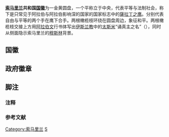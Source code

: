 {{noteTA
|T=zh-cn:索马里兰国徽; zh-tw:索馬利蘭國徽; zh-hk:索馬里蘭國徽;
|G1=Country
}}
{{Infobox coat of arms
|name             = 索馬里蘭共和國国徽
|image            = Emblem of Somaliland.svg
|image_width      = 250
|middle           = Seal of the President of the Republic of Somaliland.svg
|middle_width     = 250
|middle_caption   = [[索马里兰总统|索马里兰总统]]徽章
|lesser           =  Eagle of Emblem of Somaliland.svg
|lesser_width     = 200
|lesser_caption   = 小国徽
|armiger          = {{flag|索马里兰}}
|year_adopted     = 1996年10月6日
|crest            = 
|torse            = 
|shield           = 现行[[索馬里蘭共和國|索馬里蘭共和國]]的[[国徽|国徽]]
|supporters       = 国徽为一金黄圆盘，一个平称立于中央，代表平等与法制社会，称下是只常见于阿拉伯与阿拉伯影响深的国家的国家标志中的[[薩拉丁之鹰|薩拉丁之鹰]]。
|compartment      = 
|motto            = 分别代表自由与平等的两个手在鹰下合手。两根橄榄枝环绕在圆盘周边，象征和平。两根橄榄枝交接上方用[[阿拉伯语|阿拉伯文]]行书体写出[[伊斯兰教|伊斯兰教]]中的[[太斯米|太斯米]]“诵真主之名”（{{rtl-lang|ar|بسم الله الرحمن الرحيم}}），同时从侧面隐示索马里兰的[[穆斯林|穆斯林]]背景。

|orders           = 
|other_elements   = 
|earlier_versions = 
|use              = 
}}
'''[[索马里兰|索马里兰]]共和国[[国徽|国徽]]'''为一金黄圆盘，一个平称立于中央，代表平等与法制社会，称下是只常见于阿拉伯与阿拉伯影响深的国家的国家标志中的[[薩拉丁之鹰|薩拉丁之鹰]]。分别代表自由与平等的两个手在鹰下合手。两根橄榄枝环绕在圆盘周边，象征和平。两根橄榄枝交接上方用[[阿拉伯语|阿拉伯文]]行书体写出[[伊斯兰教|伊斯兰教]]中的[[太斯米|太斯米]]“诵真主之名”（{{rtl-lang|ar|بسم الله الرحمن الرحيم}}），同时从侧面隐示索马里兰的[[穆斯林|穆斯林]]背景。

== 国徽 ==
{{Gallery
|Image:Badge of British Somaliland (1903–1950).svg|[[英属索马里兰|英属索马里兰]]<br>（1903-1950）
|Image:Badge of British Somaliland (1950–1952).svg|[[英属索马里兰|英属索马里兰]]<br>(1950-1952)
|Image:Coat of arms of Somalia.svg|[[索马里共和国|索马里共和国]]<br>(1956-1991)
}}

==政府徽章==
{{Gallery
|File:Seal of the Somaliland House of Representatives.svg|[[索马里兰议会|索马里兰议会]][[众议院|众议院]] 
|File:Seal of the Somaliland House of Elders.svg|索马里兰长老院
|File:Seal for the Central Bank of Somaliland.svg|索马里兰中央银行
|File:Seal of the President of the Republic of Somaliland.svg|索马里兰总统
}}

== 脚注 ==
=== 注释 ===
<div class="references-small">
{{NoteFoot}}
</div>

=== 参考文献 ===
<div class="references-small">
{{RefFoot}}
</div>
<references group="參"/>

{{非洲题目|国徽}}

[[Category:索马里兰|Category:索马里兰]]
[[Category:国徽|S]]